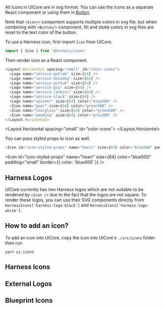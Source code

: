 
<Meta title="Foundation/Icons" />

All icons in UICore are in svg format. You can use the icons as a separate React component or using them in [Button](/button).

Note that `<Icon/>` component supports multiple colors in svg file, but when combining with `<Button/>` component, fill and stoke colors in svg files are reset to the text color of the button.

To use a Harness icon, first import `Icon` from UICore.

```js
import { Icon } from '@harness/icons'
```

Then render icon as a React component.

```js
<Layout.Horizontal spacing="small" id="color-icons">
  <Logo name="service-gotlab" size={64} />
  <Logo name="service-datadog" size={64} />
  <Logo name="service-github" size={64} />
  <Logo name="service-gcp" size={64} />
  <Logo name="service-jenkins" size={64} />
  <Logo name="service-slack" size={64} />
  <Logo name="spinner" size={64} color="blue500" />
  <Icon name="gear" size={64} color="green500" />
  <Icon name="hourglass" size={64} color="green500" />
  <Icon name="pending" size={64} color="grey300" />
</Layout.Horizontal>
```

<Layout.Horizontal spacing="small" id="color-icons">
  <Logo name="service-gotlab" size={64} />
  <Logo name="service-datadog" size={64} />
  <Logo name="service-github" size={64} />
  <Logo name="service-gcp" size={64} />
  <Logo name="service-jenkins" size={64} />
  <Logo name="service-slack" size={64} />
  <Logo name="spinner" size={64} color="blue500" />
  <Icon name="gear" size={64} color="green500" />
  <Icon name="hourglass" size={64} color="green500" />
  <Icon name="pending" size={64} color="grey300" />
</Layout.Horizontal>

You can pass styled props to Icon as well.

```js
<Icon id="icon-styled-props" name="heart" size={64} color="blue500" padding="small" border={{ color: 'blue400' }} />
```

<Icon id="icon-styled-props" name="heart" size={64} color="blue500" padding="small" border={{ color: 'blue400' }} />

## Harness Logos

UICore currently has two Harness logos which are not suitable to be rendered by `<Icon />` due to the fact that the logos are not square. To render these logos, you can use their SVG components directly from `HarnessIcons['harness-logo-black']` and `HarnessIcons['harness-logo-white']`.

<HarnessLogos />

## How to add an icon?

To add an icon into UICore, copy the icon into UICore's `./src/icons` folder then run

```
yarn ui:icons
```

## Harness Icons

<HarnessIconsGrid />

## External Logos

<LogosGrid />

## Blueprint Icons

<BlueprintIconsGrid />
